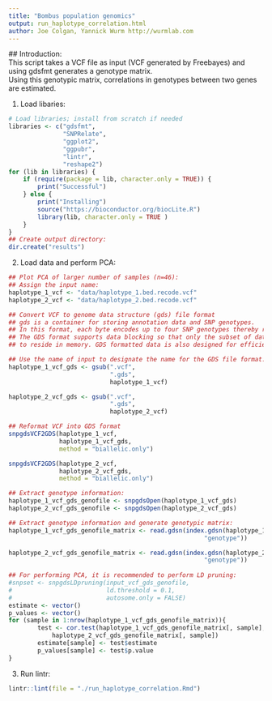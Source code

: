 ```yaml
---
title: "Bombus population genomics"
output: run_haplotype_correlation.html
author: Joe Colgan, Yannick Wurm http://wurmlab.com
---
```


## Introduction:  
This script takes a VCF file as input (VCF generated by Freebayes) and using gdsfmt generates a genotype matrix.  
Using this genotypic matrix, correlations in genotypes between two genes are estimated.

1. Load libaries:  

```r
# Load libraries; install from scratch if needed
libraries <- c("gdsfmt",
               "SNPRelate",
               "ggplot2",
               "ggpubr",
               "lintr",
               "reshape2")
for (lib in libraries) {
    if (require(package = lib, character.only = TRUE)) {
        print("Successful")
    } else {
        print("Installing")
        source("https://bioconductor.org/biocLite.R")
        library(lib, character.only = TRUE )
    }
}
## Create output directory:
dir.create("results")
```

2. Load data and perform PCA:

```r
## Plot PCA of larger number of samples (n=46):
## Assign the input name:  
haplotype_1_vcf <- "data/haplotype_1.bed.recode.vcf"
haplotype_2_vcf <- "data/haplotype_2.bed.recode.vcf"

## Convert VCF to genome data structure (gds) file format
## gds is a container for storing annotation data and SNP genotypes.
## In this format, each byte encodes up to four SNP genotypes thereby reducing file size and access time.
## The GDS format supports data blocking so that only the subset of data that is being processed needs
## to reside in memory. GDS formatted data is also designed for efficient data access to large datasets.

## Use the name of input to designate the name for the GDS file format.
haplotype_1_vcf_gds <- gsub(".vcf",
                            ".gds",
                            haplotype_1_vcf)

haplotype_2_vcf_gds <- gsub(".vcf",
                            ".gds",
                            haplotype_2_vcf)

## Reformat VCF into GDS format
snpgdsVCF2GDS(haplotype_1_vcf,
              haplotype_1_vcf_gds,
              method = "biallelic.only")

snpgdsVCF2GDS(haplotype_2_vcf,
              haplotype_2_vcf_gds,
              method = "biallelic.only")

## Extract genotype information:
haplotype_1_vcf_gds_genofile <- snpgdsOpen(haplotype_1_vcf_gds)
haplotype_2_vcf_gds_genofile <- snpgdsOpen(haplotype_2_vcf_gds)

## Extract genotype information and generate genotypic matrix:  
haplotype_1_vcf_gds_genofile_matrix <- read.gdsn(index.gdsn(haplotype_1_vcf_gds_genofile,
                                                      "genotype"))

haplotype_2_vcf_gds_genofile_matrix <- read.gdsn(index.gdsn(haplotype_2_vcf_gds_genofile,
                                                      "genotype"))
                                                      
## For performing PCA, it is recommended to perform LD pruning:
#snpset <- snpgdsLDpruning(input_vcf_gds_genofile,
#                          ld.threshold = 0.1,
#                          autosome.only = FALSE)
estimate <- vector()
p_values <- vector()
for (sample in 1:nrow(haplotype_1_vcf_gds_genofile_matrix)){
        test <- cor.test(haplotype_1_vcf_gds_genofile_matrix[, sample],
            haplotype_2_vcf_gds_genofile_matrix[, sample])
        estimate[sample] <- test$estimate
        p_values[sample] <- test$p.value
}
```

3. Run lintr:

```r
lintr::lint(file = "./run_haplotype_correlation.Rmd")
```
